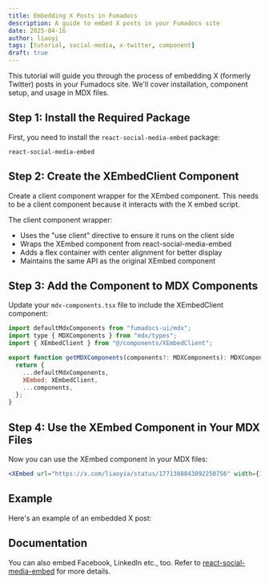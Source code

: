 ```yaml
---
title: Embedding X Posts in Fumadocs
description: A guide to embed X posts in your Fumadocs site
date: 2025-04-16
author: liaoyi
tags: [tutorial, social-media, x-twitter, component]
draft: true
---
```


This tutorial will guide you through the process of embedding X (formerly Twitter) posts in your Fumadocs site. We'll cover installation, component setup, and usage in MDX files.

## Step 1: Install the Required Package

First, you need to install the `react-social-media-embed` package:

```package-install
react-social-media-embed
```

## Step 2: Create the XEmbedClient Component

Create a client component wrapper for the XEmbed component. This needs to be a client component because it interacts with the X embed script.


The client component wrapper:

- Uses the "use client" directive to ensure it runs on the client side
- Wraps the XEmbed component from react-social-media-embed
- Adds a flex container with center alignment for better display
- Maintains the same API as the original XEmbed component

## Step 3: Add the Component to MDX Components

Update your `mdx-components.tsx` file to include the XEmbedClient component:

```jsx
import defaultMdxComponents from "fumadocs-ui/mdx";
import type { MDXComponents } from "mdx/types";
import { XEmbedClient } from "@/components/XEmbedClient";

export function getMDXComponents(components?: MDXComponents): MDXComponents {
  return {
    ...defaultMdxComponents,
    XEmbed: XEmbedClient,
    ...components,
  };
}

```

## Step 4: Use the XEmbed Component in Your MDX Files

Now you can use the XEmbed component in your MDX files:

```jsx
<XEmbed url="https://x.com/liaoyia/status/1771388843092250756" width={325} />
```

## Example

Here's an example of an embedded X post:


## Documentation

You can also embed Facebook, LinkedIn etc., too. Refer to [react-social-media-embed](https://www.npmjs.com/package/react-social-media-embed) for more details.
